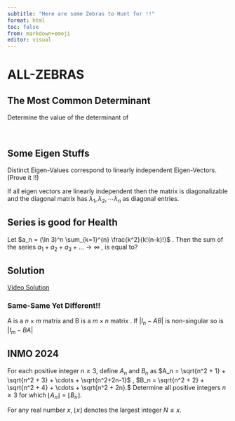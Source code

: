 ```yaml
---
subtitle: "Here are some Zebras to Hunt for !!"
format: html
toc: false
from: markdown+emoji
editor: visual
---
```



# ALL-ZEBRAS {.unnumbered}
:::{.callout-tip collapse="true"}
## The Most Common Determinant

Determine the value of the determinant of
\begin{vmatrix}\gcd (1,1)&\gcd (1,2)&\cdots &\gcd (1,n)\\\gcd (2,1)&\gcd (2,2)&\cdots &\gcd (2,n)\\\vdots&\vdots&\ddots&\vdots\\\gcd (n,1)&\gcd (n,2)&\cdots &\gcd (n,n)\end{vmatrix}\
:::

:::{.callout-tip collapse="true"}
## Some Eigen Stuffs 

Distinct Eigen-Values correspond to linearly independent Eigen-Vectors.(Prove it !!)

:::{.callout-note collapse="true"}
If all eigen vectors are linearly independent then the matrix is diagonalizable and the diagonal matrix has $\lambda_1 , \lambda_2, \cdots \lambda_n$ as diagonal entries.
:::

:::

:::{.callout-tip collapse="true"}
## Series is good for Health

Let $a_n = (\ln 3)^n \sum_{k=1}^{n} \frac{k^2}{k!(n-k)!}$ . Then the sum of the series $a_1 + a_2 + a_3 + ... \to \infty$ , is equal to?

:::{.callout collapse="true"}
## Solution

[Video Solution](https://youtu.be/S56NGhteqCE?si=j_5-WG_R9wq7LGlb)
:::
:::

:::{.callout-tip collapse="true"}
### Same-Same Yet Different!!

A is a $n \times m$ matrix and B is a $m \times n$ matrix . If $|I_{n} - AB|$ is non-singular so is $|I_{m} - BA|$
:::
    
:::{.callout-tip collapse="true"}
## INMO 2024

For each positive integer $n \ge 3$, define $A_n$ and $B_n$ as
$A_n = \sqrt{n^2 + 1} + \sqrt{n^2 + 3} + \cdots + \sqrt{n^2+2n-1}$ , $B_n = \sqrt{n^2 + 2} + \sqrt{n^2 + 4} + \cdots + \sqrt{n^2 + 2n}.$ Determine all positive integers $n\ge 3$ for which $\lfloor A_n \rfloor = \lfloor B_n \rfloor$.

:::{.callout-note icon="false" collapse="true"}
For any real number $x$, $\lfloor x\rfloor$ denotes the largest integer $N\le x$.

:::
:::